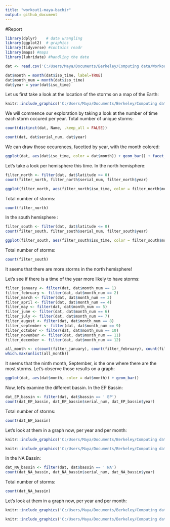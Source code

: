 ```yaml
---
title: "workout1-maya-bachir"
output: github_document
---
```


#Report

```r
library(dplyr)    # data wrangling
library(ggplot2)  # graphics
library(tidyverse) #contains readr
library(maps) #maps
library(lubridate) #handling the date

dat <- read.csv('C:/Users/Maya/Documents/Berkeley/Computing data/Workout1/data/ibtracs-2010-2015.csv', header = FALSE, sep = ";", skip = 2, colClasses = c('character','integer','character','factor','character','character','character','character','real','real','real', 'real'), na.string = c("-999.","-1.0", "0.0"), col.names = c('serial_num', 'season', 'num', 'bassin', 'sub_bassin', 'name', 'iso_time', 'nature', 'latitude', 'longitude', 'wind', 'press'))

dat$month = month(dat$iso_time, label=TRUE)
dat$month_num = month(dat$iso_time)
dat$year = year(dat$iso_time)
```

Let us first take a look at the location of the storms on a map of the Earth:
```r
knitr::include_graphics('C:/Users/Maya/Documents/Berkeley/Computing data/Workout1/images/map-all-storms.png')
```


We will commence our exploration by taking a look at the number of time each storm occured per year.
Total number of unique storms:
```r
count(distinct(dat, Name, .keep_all = FALSE))
```
```r
count(dat, dat$serial_num, dat$year)
```
We can draw those occurences, facetted by year, with the month colored:
```r
ggplot(dat, aes(dat$iso_time, color = dat$month)) + geom_bar() + facet_grid(dat$year)
```

Let's take a look per hemisphere this time.
In the north hemisphere:
```r
filter_north <- filter(dat, dat$latitude >= 0)
count(filter_north, filter_north$serial_num, filter_north$year)
```
```r
ggplot(filter_north, aes(filter_north$iso_time, color = filter_north$month)) + geom_bar() + facet_grid(filter_north$year)
```
Total number of storms:
```r
count(filter_north)
```


In the south hemisphere :
```r
filter_south <- filter(dat, dat$latitude <= 0)
count(filter_south, filter_south$serial_num, filter_south$year)
```
```r
ggplot(filter_south, aes(filter_south$iso_time, color = filter_south$month)) + geom_bar() + facet_grid(filter_south$year)
```
Total number of storms:
```r
count(filter_south)
```

It seems that there are more storms in the north hemisphere!

Let's see if there is a time of the year more likely to have storms:
```r
filter_january <- filter(dat, dat$month_num == 1)
filter_february <- filter(dat, dat$month_num == 2)
filter_march <- filter(dat, dat$month_num == 3)
filter_april <- filter(dat, dat$month_num == 4)
filter_may <- filter(dat, dat$month_num == 5)
filter_june <- filter(dat, dat$month_num == 6)
filter_july <- filter(dat, dat$month_num == 7)
filter_august <- filter(dat, dat$month_num == 8)
filter_september <- filter(dat, dat$month_num == 9)
filter_october <- filter(dat, dat$month_num == 10)
filter_november <- filter(dat, dat$month_num == 11)
filter_december <- filter(dat, dat$month_num == 12)

all_month <- c(count(filter_january), count(filter_february), count(filter_march), count(filter_april), count(filter_may), count(filter_june), count(filter_july), count(filter_august), count(filter_september), count(filter_october), count(filter_november), count(filter_december))
which.max(unlist(all_month))
```
It seems that the ninth month, September, is the one where there are the most storms.
Let's observe those results on a graph:
```r
ggplot(dat, aes(dat$month, color = dat$month)) + geom_bar()
```

Now, let's examine the different bassin.
In the EP Bassin:
```r
dat_EP_bassin <- filter(dat, dat$bassin == ' EP')
count(dat_EP_bassin, dat_EP_bassin$serial_num, dat_EP_bassin$year)
```
Total number of storms:
```r
count(dat_EP_bassin)
```
Let's look at them in a graph now, per year and per month:
```r
knitr::include_graphics('C:/Users/Maya/Documents/Berkeley/Computing data/Workout1/images/map-ep-storms-by-year.png')
```

```r
knitr::include_graphics('C:/Users/Maya/Documents/Berkeley/Computing data/Workout1/images/map-ep-storms-by-month.png')
```

In the NA Bassin:
```r
dat_NA_bassin <- filter(dat, dat$bassin == ' NA')
count(dat_NA_bassin, dat_NA_bassin$serial_num, dat_NA_bassin$year)
```
Total number of storms:
```r
count(dat_NA_bassin)
```
Let's look at them in a graph now, per year and per month:
```r
knitr::include_graphics('C:/Users/Maya/Documents/Berkeley/Computing data/Workout1/images/map-na-storms-by-year.png')
```

```r
knitr::include_graphics('C:/Users/Maya/Documents/Berkeley/Computing data/Workout1/images/map-na-storms-by-month.png')
```
